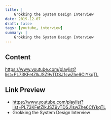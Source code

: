 ```yaml
---
title: |
    Grokking the System Design Interview
date: 2019-12-07
draft: false
tags: [youtube, interview]
summary: |
    Grokking the System Design Interview
---
```


## Content

https://www.youtube.com/playlist?list=PL73KFetZlkJSZ9vTDSJ1swZhe6CIYkqTL

## Link Preview

- https://www.youtube.com/playlist?list=PL73KFetZlkJSZ9vTDSJ1swZhe6CIYkqTL
- Grokking the System Design Interview
